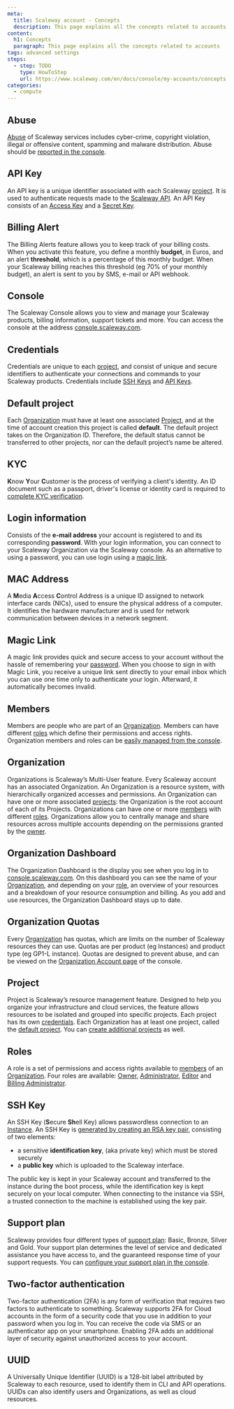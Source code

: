 ```yaml
---
meta:
  title: Scaleway account - Concepts
  description: This page explains all the concepts related to accounts
content:
  h1: Concepts
  paragraph: This page explains all the concepts related to accounts
tags: advanced settings
steps:
  - step: TODO
    type: HowToStep
    url: https://www.scaleway.com/en/docs/console/my-accounts/concepts
categories:
  - compute
---
```



<Concept opened>

## Abuse

[Abuse](https://www.scaleway.com/en/abuse-notice/) of Scaleway services includes cyber-crime, copyright violation, illegal or offensive content, spamming and malware distribution. Abuse should be [reported in the console](https://console.scaleway.com/support/abuses/create).

</Concept>

<Concept opened>

## API Key

An API key is a unique identifier associated with each Scaleway [project](#project). It is used to authenticate requests made to the [Scaleway API](https://developers.scaleway.com/en/). An API Key consists of an [Access Key](/console/my-project/concepts/#access-key) and a [Secret Key](/console/my-project/concepts/#secret-key).

</Concept>

<Concept>

## Billing Alert

The Billing Alerts feature allows you to keep track of your billing costs. When you activate this feature, you define a monthly **budget**, in Euros, and an alert **threshold**, which is a percentage of this monthly budget. When your Scaleway billing reaches this threshold (eg 70% of your monthly budget), an alert is sent to you by SMS, e-mail or API webhook.

</Concept>

<Concept>

## Console

The Scaleway Console allows you to view and manage your Scaleway products, billing information, support tickets and more. You can access the console at the address [console.scaleway.com](https://console.scaleway.com/organization).

</Concept>

<Concept>

## Credentials

Credentials are unique to each [project](#project), and consist of unique and secure identifiers to authenticate your connections and commands to your Scaleway products. Credentials include [SSH Keys](#ssh-key) and [API Keys](#api-key).

</Concept>

<Concept>

## Default project

Each [Organization](#organization) must have at least one associated [Project](#project), and at the time of account creation this project is called **default**. The default project takes on the Organization ID. Therefore, the default status cannot be transferred to other projects, nor can the default project’s name be altered.

</Concept>

<Concept>

## KYC

**K**now **Y**our **C**ustomer is the process of verifying a client's identity. An ID document such as a passport, driver's license or identity card is required to  [complete KYC verification](/console/my-account/how-to/verify-identity/).

</Concept>

<Concept>

## Login information

Consists of the **e-mail address** your account is registered to and its corresponding **password**. With your login information, you can connect to your Scaleway Organization via the Scaleway console. As an alternative to using a password, you can use login using a [magic link](#magic-link).

</Concept>

<Concept>

## MAC Address

A **M**edia **A**ccess **C**ontrol Address is a unique ID assigned to network interface cards (NICs), used to ensure the physical address of a computer. It identifies the hardware manufacturer and is used for network communication between devices in a network segment.

</Concept>

<Concept>

## Magic Link

A magic link provides quick and secure access to your account without the hassle of remembering your [password](#login-information). When you choose to sign in with Magic Link, you receive a unique link sent directly to your email inbox which you can use one time only to authenticate your login. Afterward, it automatically becomes invalid.

</Concept>

<Concept>

## Members

Members are people who are part of an [Organization](#organization). Members can have different [roles](#roles) which define their permissions and access rights. Organization members and roles can be [easily managed from the console](/console/my-project/how-to/manage-organization-members/).

</Concept>

<Concept>

## Organization

Organizations is Scaleway’s Multi-User feature. Every Scaleway account has an associated Organization. An Organization is a resource system, with hierarchically organized accesses and permissions. An Organization can have one or more associated [projects](#project): the Organization is the root account of each of its Projects. Organizations can have one or more [members](#members) with different [roles](#roles). Organizations allow you to centrally manage and share resources across multiple accounts depending on the permissions granted by the [owner](#owner).

</Concept>

<Concept>

## Organization Dashboard

The Organization Dashboard is the display you see when you log in to [console.scaleway.com](https://console.scaleway.com/). On this dashboard you can see the name of your [Organization](#organization), and depending on your [role](#roles), an overview of your resources and a breakdown of your resource consumption and billing. As you add and use resources, the Organization Dashboard stays up to date.

</Concept>

<Concept>

## Organization Quotas

Every [Organization](#organization) has quotas, which are limits on the number of Scaleway resources they can use. Quotas are per product (eg Instances) and product type (eg GP1-L instance). Quotas are designed to prevent abuse, and can be viewed on the [Organization Account page](https://console.scaleway.com/account/organization/profile) of the console.

</Concept>

<Concept>

## Project

Project is Scaleway’s resource management feature. Designed to help you organize your infrastructure and cloud services, the feature allows resources to be isolated and grouped into specific projects. Each project has its own [credentials](#credentials). Each Organization has at least one project, called the [default project](#default-project). You can [create additional projects](/console/my-project/how-to/create-a-project/) as well.

</Concept>

<Concept>

## Roles

A role is a set of permissions and access rights available to [members](#members) of an [Organization](#organization). Four roles are available: [Owner](/console/my-project/concepts#owner), [Administrator](/console/my-project/concepts#administrator), [Editor](/console/my-project/concepts#editor) and 
[Billing Administrator](/console/my-project/concepts#billing-administrator).

</Concept>

<Concept>

## SSH Key

An SSH Key (**S**ecure **Sh**ell Key) allows passwordless connection to an [Instance](/compute/instances/concepts/#instance). An SSH Key is [generated by creating an RSA key pair](/console/my-project/how-to/create-ssh-key/), consisting of two elements:

- a sensitive **identification key**, (aka private key) which must be stored securely
- a **public key** which is uploaded to the Scaleway interface.

The public key is kept in your Scaleway account and transferred to the instance during the boot process, while the identification key is kept securely on your local computer. When connecting to the instance via SSH, a trusted connection to the machine is established using the key pair.

</Concept>

<Concept>

## Support plan

Scaleway provides four different types of [support plan](https://console.scaleway.com/support/plans): Basic, Bronze, Silver and Gold. Your support plan determines the level of service and dedicated assistance you have access to, and the guaranteed response time of your support requests. You can [configure your support plan in the console](/console/my-account/how-to/configure-support-plans/).

</Concept>

<Concept>

## Two-factor authentication

Two-factor authentication (2FA) is any form of verification that requires two factors to authenticate to something. Scaleway supports 2FA for Cloud accounts in the form of a security code that you use in addition to your password when you log in. You can receive the code via SMS or an authenticator app on your smartphone. Enabling 2FA adds an additional layer of security against unauthorized access to your account.

</Concept>

<Concept>

## UUID

A Universally Unique Identifier (UUID) is a 128-bit label attributed by Scaleway to each resource, used to identify them in CLI and API operations. UUIDs can also identify users and Organizations, as well as cloud resources.

</Concept>